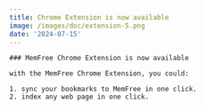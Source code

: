 ```yaml
---
title: Chrome Extension is now available
image: /images/doc/extension-5.png
date: '2024-07-15'
---
```


<Card className="py-10 my-10" href="/docs/extension-user-guide">

    ### MemFree Chrome Extension is now available

    with the MemFree Chrome Extension, you could:

    1. sync your bookmarks to MemFree in one click.
    2. index any web page in one click.

</Card>
